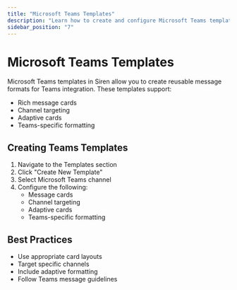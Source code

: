 ```yaml
---
title: "Microsoft Teams Templates"
description: "Learn how to create and configure Microsoft Teams templates in Siren"
sidebar_position: "7"
---
```


# Microsoft Teams Templates

Microsoft Teams templates in Siren allow you to create reusable message formats for Teams integration. These templates support:

- Rich message cards
- Channel targeting
- Adaptive cards
- Teams-specific formatting

## Creating Teams Templates

1. Navigate to the Templates section
2. Click "Create New Template"
3. Select Microsoft Teams channel
4. Configure the following:
   - Message cards
   - Channel targeting
   - Adaptive cards
   - Teams-specific formatting

## Best Practices

- Use appropriate card layouts
- Target specific channels
- Include adaptive formatting
- Follow Teams message guidelines
